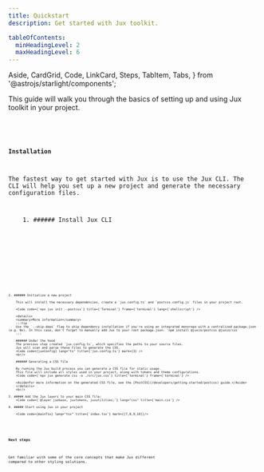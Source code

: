 ```yaml
---
title: Quickstart
description: Get started with Jux toolkit.

tableOfContents:
  minHeadingLevel: 2
  maxHeadingLevel: 6
---
```



  Aside,
  CardGrid,
  Code,
  LinkCard,
  Steps,
  TabItem,
  Tabs,
} from '@astrojs/starlight/components';


This guide will walk you through the basics of setting up and using Jux toolkit in your project. 

<Aside title='Or clone our Next.js example app:'>
  <Code code={`pnpm create next-app --example https://github.com/jux-io/quickstart/`} title={'Terminal'} frame={'terminal'} lang={'shellscript'} />
</Aside>


#### Installation

The fastest way to get started with Jux is to use the Jux CLI. The CLI will help you set up a new project and generate the necessary configuration files.

<Steps>
    1. ###### Install Jux CLI
        <Tabs>
            <TabItem label={'npm'}>
                <Code code={`npm install -D @juxio/cli`} title={'Terminal'} frame={'terminal'} lang={'shellscript'} />
            </TabItem>
            <TabItem label={'pnpm'}>
                <Code code={`pnpm add -D @juxio/cli`} title={'Terminal'} frame={'terminal'} lang={'shellscript'} />
            </TabItem>
            <TabItem label={'yarn'}>
                <Code code={`yarn add -D @juxio/cli`} title={'Terminal'} frame={'terminal'} lang={'shellscript'} />
            </TabItem>
        </Tabs>

    2. ###### Initialize a new project

        This will install the necessary dependencies, create a `jux.config.ts` and `postcss.config.js` files in your project root.

        <Code code={`npx jux init --postcss`} title={'Terminal'} frame={'terminal'} lang={'shellscript'} />
        
        <details>
        <summary>More information</summary>
        :::tip
        Use the `--skip-deps` flag to skip dependency installation if you're using an integrated monorepo with a centralized package.json (e.g. Nx). In this case, don't forget to manually add Jux to your root package.json: `npm install @juxio/postcss @juxio/css`
        :::

        ###### Under the hood
        The previous step created `jux.config.ts`, which specifies the paths to your source files. 
        Jux will scan and parse these files to generate the CSS.
        <Code code={juxConfig} lang="ts" title={'jux.config.ts'} mark={3} />
        <br/>

        ###### Generating a CSS file

        By running the Jux build process you can generate a CSS file for static usage. 
        This file will include all styles used in your project, along with tokens and theme configurations.
        <Code code={`npx jux generate css -o ./src/jux.css`} title={'terminal'} frame={'terminal'} />

        <Aside>For more information on the generated CSS file, see the [PostCSS](/developers/getting-started/postcss) guide.</Aside>
        </details>
        <br/>

    3. ##### Add the Jux layers to your main CSS file:
        <Code code={`@layer juxbase, juxtokens, juxutilities;`} lang="css" title={'main.css'} />

    4. ##### Start using Jux in your project

        <Code code={mainTsx} lang="tsx" title={'index.tsx'} mark={[7,8,9,10]}/>

</Steps>

#### Next steps

Get familiar with some of the core concepts that make Jux different compared to other styling solutions.

<CardGrid>
  <LinkCard
    title="Integrate with Jux Editor"
    description="Pull design tokens and components from Jux Editor to your project."
    href={'/developers/jux-editor'}
    class="highlight"
  />
  <LinkCard
    title="Using with PostCSS"
    description="Learn how to setup Jux as a PostCSS plugin."
    href={'/developers/getting-started/postcss'}
  />
  <LinkCard
    title="Create a Theme System"
    description="Learn how to build a flexible theme system using Jux's features to easily manage and switch between different themes in your application."
    href={'/developers/customization/tokens-and-themes'}
  />
  <LinkCard
    title="Learn how to style components with Jux"
    description="Check out our guides on using Jux functions to style your components."
    href={'/developers/jux-concepts/styling'}
  />
</CardGrid>
